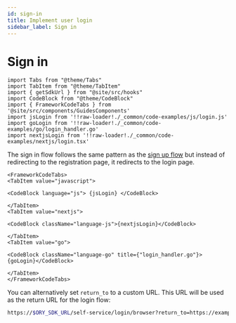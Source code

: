 ```yaml
---
id: sign-in
title: Implement user login
sidebar_label: Sign in
---
```


# Sign in

```mdx-code-block
import Tabs from "@theme/Tabs"
import TabItem from "@theme/TabItem"
import { getSdkUrl } from "@site/src/hooks"
import CodeBlock from "@theme/CodeBlock"
import { FrameworkCodeTabs } from '@site/src/components/GuidesComponents'
import jsLogin from '!!raw-loader!./_common/code-examples/js/login.js'
import goLogin from '!!raw-loader!./_common/code-examples/go/login_handler.go'
import nextjsLogin from '!!raw-loader!./_common/code-examples/nextjs/login.tsx'
```

The sign in flow follows the same pattern as the [sign up flow](/docs/identities/get-started/sign-up) but instead of redirecting
to the registration page, it redirects to the login page.

```mdx-code-block
<FrameworkCodeTabs>
<TabItem value="javascript">
```

```mdx-code-block
<CodeBlock language="js"> {jsLogin} </CodeBlock>
```

```mdx-code-block
</TabItem>
<TabItem value="nextjs">
```

```mdx-code-block
<CodeBlock className="language-js">{nextjsLogin}</CodeBlock>
```

```mdx-code-block
</TabItem>
<TabItem value="go">
```

```mdx-code-block
<CodeBlock className="language-go" title={"login_handler.go"}>{goLogin}</CodeBlock>

```

```mdx-code-block
</TabItem>
</FrameworkCodeTabs>
```

You can alternatively set `return_to` to a custom URL. This URL will be used as the return URL for the login flow:

```bash
https://$ORY_SDK_URL/self-service/login/browser?return_to=https://example.com/dashboard
```
